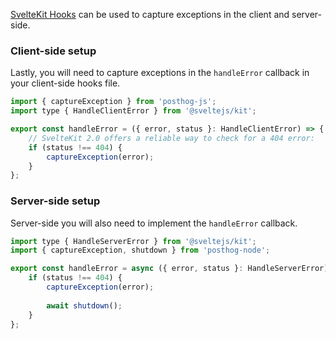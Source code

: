[SvelteKit Hooks](https://svelte.dev/docs/kit/hooks) can be used to capture exceptions in the client and server-side.

### Client-side setup


<SvelteInstallClient />

Lastly, you will need to capture exceptions in the `handleError` callback in your client-side hooks file.

```js file=src/hooks.client.js
import { captureException } from 'posthog-js';
import type { HandleClientError } from '@sveltejs/kit';

export const handleError = ({ error, status }: HandleClientError) => {
    // SvelteKit 2.0 offers a reliable way to check for a 404 error:
    if (status !== 404) {
        captureException(error);
    }
};
```

### Server-side setup


<SvelteInstallServer />

Server-side you will also need to implement the `handleError` callback.

```js file=src/hooks.server.js
import type { HandleServerError } from '@sveltejs/kit';
import { captureException, shutdown } from 'posthog-node';

export const handleError = async ({ error, status }: HandleServerError) => {
    if (status !== 404) {
        captureException(error);
        
        await shutdown();
    }
};
```